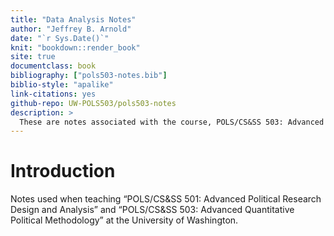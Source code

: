 ```yaml
---
title: "Data Analysis Notes"
author: "Jeffrey B. Arnold"
date: "`r Sys.Date()`"
knit: "bookdown::render_book"
site: true
documentclass: book
bibliography: ["pols503-notes.bib"]
biblio-style: "apalike"
link-citations: yes
github-repo: UW-POLS503/pols503-notes
description: >
  These are notes associated with the course, POLS/CS&SS 503: Advanced Quantitative Political Methodology at the University of Washington.
---
```


# Introduction

Notes used when teaching "POLS/CS&SS 501: Advanced Political Research Design and Analysis" and "POLS/CS&SS 503: Advanced Quantitative Political Methodology" at the University of Washington.
